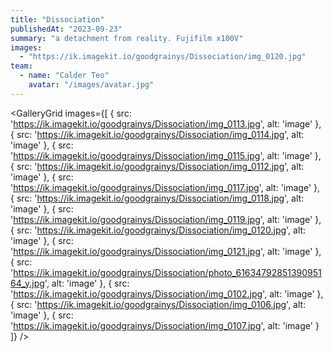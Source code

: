 ```yaml
---
title: "Dissociation"
publishedAt: "2023-09-23"
summary: "a detachment from reality. Fujifilm x100V"
images:
  - "https://ik.imagekit.io/goodgrainys/Dissociation/img_0120.jpg"
team:
  - name: "Calder Teo"
    avatar: "/images/avatar.jpg"
---
```


<GalleryGrid images={[
  { src: 'https://ik.imagekit.io/goodgrainys/Dissociation/img_0113.jpg', alt: 'image' },
  { src: 'https://ik.imagekit.io/goodgrainys/Dissociation/img_0114.jpg', alt: 'image' },
  { src: 'https://ik.imagekit.io/goodgrainys/Dissociation/img_0115.jpg', alt: 'image' },
  { src: 'https://ik.imagekit.io/goodgrainys/Dissociation/img_0112.jpg', alt: 'image' },
  { src: 'https://ik.imagekit.io/goodgrainys/Dissociation/img_0117.jpg', alt: 'image' },
  { src: 'https://ik.imagekit.io/goodgrainys/Dissociation/img_0118.jpg', alt: 'image' },
  { src: 'https://ik.imagekit.io/goodgrainys/Dissociation/img_0119.jpg', alt: 'image' },
  { src: 'https://ik.imagekit.io/goodgrainys/Dissociation/img_0120.jpg', alt: 'image' },
  { src: 'https://ik.imagekit.io/goodgrainys/Dissociation/img_0121.jpg', alt: 'image' },
  { src: 'https://ik.imagekit.io/goodgrainys/Dissociation/photo_6163479285139095164_y.jpg', alt: 'image' },
  { src: 'https://ik.imagekit.io/goodgrainys/Dissociation/img_0102.jpg', alt: 'image' },
  { src: 'https://ik.imagekit.io/goodgrainys/Dissociation/img_0106.jpg', alt: 'image' },
  { src: 'https://ik.imagekit.io/goodgrainys/Dissociation/img_0107.jpg', alt: 'image' }
]} />

